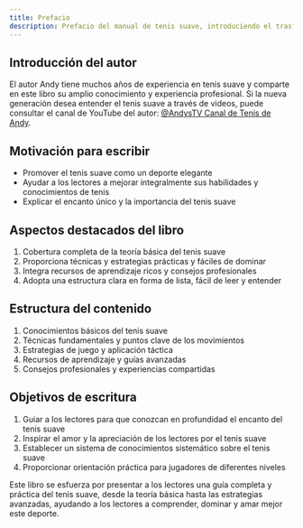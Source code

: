 ```yaml
---
title: Prefacio
description: Prefacio del manual de tenis suave, introduciendo el trasfondo del autor, la motivación para escribir, las características y la estructura del libro
---
```

## Introducción del autor

El autor Andy tiene muchos años de experiencia en tenis suave y comparte en este libro su amplio conocimiento y experiencia profesional.
Si la nueva generación desea entender el tenis suave a través de videos, puede consultar el canal de YouTube del autor: [@AndysTV Canal de Tenis de Andy](https://www.youtube.com/@AndysTV).

## Motivación para escribir

- Promover el tenis suave como un deporte elegante
- Ayudar a los lectores a mejorar integralmente sus habilidades y conocimientos de tenis
- Explicar el encanto único y la importancia del tenis suave

## Aspectos destacados del libro

1. Cobertura completa de la teoría básica del tenis suave
2. Proporciona técnicas y estrategias prácticas y fáciles de dominar
3. Integra recursos de aprendizaje ricos y consejos profesionales
4. Adopta una estructura clara en forma de lista, fácil de leer y entender

## Estructura del contenido

1. Conocimientos básicos del tenis suave
2. Técnicas fundamentales y puntos clave de los movimientos
3. Estrategias de juego y aplicación táctica
4. Recursos de aprendizaje y guías avanzadas
5. Consejos profesionales y experiencias compartidas

## Objetivos de escritura

1. Guiar a los lectores para que conozcan en profundidad el encanto del tenis suave
2. Inspirar el amor y la apreciación de los lectores por el tenis suave
3. Establecer un sistema de conocimientos sistemático sobre el tenis suave
4. Proporcionar orientación práctica para jugadores de diferentes niveles

Este libro se esfuerza por presentar a los lectores una guía completa y práctica del tenis suave, desde la teoría básica hasta las estrategias avanzadas, ayudando a los lectores a comprender, dominar y amar mejor este deporte.